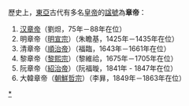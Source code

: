 歷史上，[[東亞|東亞]]古代有多名[[皇帝|皇帝]]的[[諡號|諡號]]為'''章帝'''：

#[[汉章帝|汉章帝]]（劉炟，75年－88年在位）
#明章帝（[[明宣宗|明宣宗]]）（朱瞻基，1425年－1435年在位）
#清章帝（[[順治帝|順治帝]]）（福臨，1643年－1661年在位）
#黎章帝（[[黎熙宗|黎熙宗]]）（黎維祫，1675年－1705年在位）
#阮章帝（[[紹治帝|紹治帝]]）（阮福暶，1841年 - 1847年在位）
#大韓章帝（[[朝鮮哲宗|朝鮮哲宗]]）（李昪，1849年－1863年在位）

{{disambig}}

[[Category:諡章|*]]